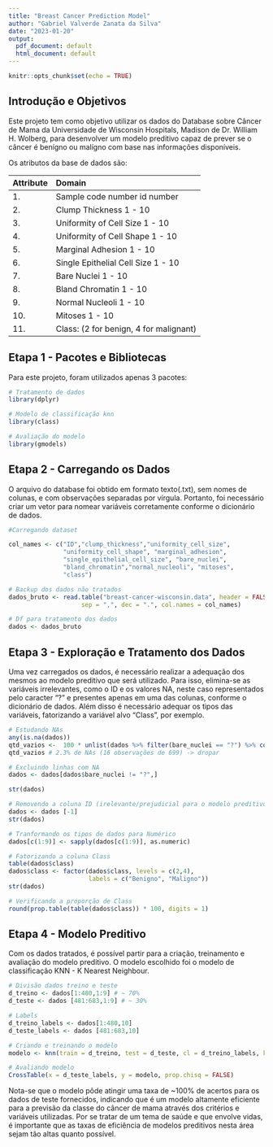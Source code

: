 ```yaml
---
title: "Breast Cancer Prediction Model"
author: "Gabriel Valverde Zanata da Silva"
date: "2023-01-20"
output:
  pdf_document: default
  html_document: default
---
```


```r
knitr::opts_chunk$set(echo = TRUE)
```

## Introdução e Objetivos

Este projeto tem como objetivo utilizar os dados do Database sobre Câncer de Mama da Universidade de Wisconsin Hospitals, Madison de Dr. William H. Wolberg, para desenvolver um modelo preditivo capaz de prever se o câncer é benígno ou malígno com base nas informações disponíveis.

Os atributos da base de dados são:

| Attribute | Domain                                 |
|-----------|:---------------------------------------|
| 1\.       | Sample code number id number           |
| 2\.       | Clump Thickness 1 - 10                 |
| 3\.       | Uniformity of Cell Size 1 - 10         |
| 4\.       | Uniformity of Cell Shape 1 - 10        |
| 5\.       | Marginal Adhesion 1 - 10               |
| 6\.       | Single Epithelial Cell Size 1 - 10     |
| 7\.       | Bare Nuclei 1 - 10                     |
| 8\.       | Bland Chromatin 1 - 10                 |
| 9\.       | Normal Nucleoli 1 - 10                 |
| 10\.       | Mitoses 1 - 10                         |
| 11\.       | Class: (2 for benign, 4 for malignant) |

## Etapa 1 - Pacotes e Bibliotecas

Para este projeto, foram utilizados apenas 3 pacotes:

```r
# Tratamento de dados
library(dplyr)

# Modelo de classificação knn
library(class)

# Avaliação do modelo
library(gmodels)

```

## Etapa 2 - Carregando os Dados

O arquivo do database foi obtido em formato texto(.txt), sem nomes de colunas, e com observações separadas por vírgula. Portanto, foi necessário criar um vetor para nomear variáveis corretamente conforme o dicionário de dados.

```r
#Carregando dataset

col_names <- c("ID","clump_thickness","uniformity_cell_size",
               "uniformity_cell_shape", "marginal_adhesion",
               "single_epithelial_cell_size", "bare_nuclei",
               "bland_chromatin","normal_nucleoli", "mitoses",
               "class")

# Backup dos dados não tratados
dados_bruto <- read.table("breast-cancer-wisconsin.data", header = FALSE, 
                    sep = ",", dec = ".", col.names = col_names)

# Df para tratamento dos dados
dados <- dados_bruto

```

## Etapa 3 - Exploração e Tratamento dos Dados

Uma vez carregados os dados, é necessário realizar a adequação dos mesmos ao modelo preditivo que será utilizado. Para isso, elimina-se as variáveis irrelevantes, como o ID e os valores NA, neste caso representados pelo caracter "?" e presentes apenas em uma das colunas, conforme o dicionário de dados. Além disso é necessário adequar os tipos das variáveis, fatorizando a variável alvo "Class", por exemplo.

```r
# Estudando NAs
any(is.na(dados))
qtd_vazios <-  100 * unlist(dados %>% filter(bare_nuclei == "?") %>% count()) / length(dados$bare_nuclei)
qtd_vazios # 2.3% de NAs (16 observações de 699) -> dropar 

# Excluindo linhas com NA
dados <- dados[dados$bare_nuclei != "?",]

str(dados)

# Removendo a coluna ID (irelevante/prejudicial para o modelo preditivo)
dados <- dados [-1]
str(dados)

# Tranformando os tipos de dados para Numérico
dados[c(1:9)] <- sapply(dados[c(1:9)], as.numeric)

# Fatorizando a coluna Class
table(dados$class)
dados$class <- factor(dados$class, levels = c(2,4), 
                      labels = c("Benigno", "Maligno"))
str(dados)

# Verificando a proporção de Class
round(prop.table(table(dados$class)) * 100, digits = 1)
```

## Etapa 4 - Modelo Preditivo

Com os dados tratados, é possível partir para a criação, treinamento e avaliação do modelo preditivo. O modelo escolhido foi o modelo de classificação KNN - K Nearest Neighbour.

```r
# Divisão dados treino e teste
d_treino <- dados[1:480,1:9] # ~ 70%
d_teste <- dados [481:683,1:9] # ~ 30%

# Labels
d_treino_labels <- dados[1:480,10]
d_teste_labels <- dados [481:683,10]

# Criando e treinando o modelo
modelo <- knn(train = d_treino, test = d_teste, cl = d_treino_labels, k=21)

# Avaliando modelo
CrossTable(x = d_teste_labels, y = modelo, prop.chisq = FALSE)

```

Nota-se que o modelo pôde atingir uma taxa de \~100% de acertos para os dados de teste fornecidos, indicando que é um modelo altamente eficiente para a previsão da classe do câncer de mama através dos critérios e variáveis utilizadas. Por se tratar de um tema de saúde e que envolve vidas, é importante que as taxas de eficiência de modelos preditivos nesta área sejam tão altas quanto possível.
